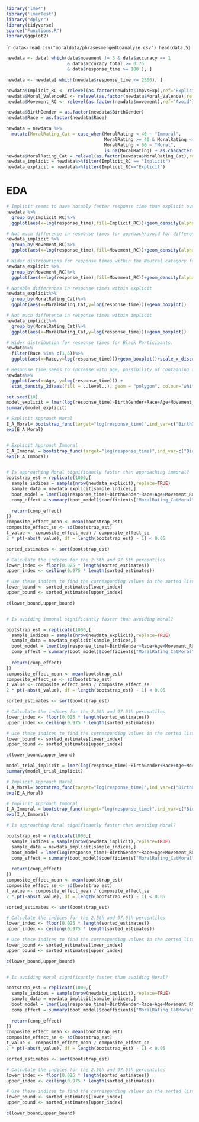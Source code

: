 ```{r}
library('lme4')
library('lmerTest')
library("dplyr")
library(tidyverse)
source("Functions.R")
library(ggplot2)
```

````{r}
data<-read.csv("moraldata/phrasesmergedtoanalyze.csv")
head(data,5)
```
```{r}
newdata <- data[ which(data$movement != 3 & data$accuracy == 1 
                       & data$accuracy_total >= 0.75 
                       & data$response_time >= 100 ), ]

newdata <- newdata[ which(newdata$response_time <= 2500), ]

```

```{r}
newdata$Implicit_RC <- relevel(as.factor(newdata$ImpVsExp),ref='Explicit')
newdata$Moral_ValenceRC <- relevel(as.factor(newdata$Moral_Valence),ref='Neutral')
newdata$Movement_RC <- relevel(as.factor(newdata$movement),ref='Avoid')
```

```{r}
newdata$BirthGender = as.factor(newdata$BirthGender)
newdata$Race = as.factor(newdata$Race)

newdata = newdata %>%
  mutate(MoralRating_Cat = case_when(MoralRating < 40 ~ "Immoral",
                                     MoralRating >= 40 & MoralRating <=60 ~ "Neutral",
                                     MoralRating > 60 ~ "Moral",
                                     is.na(MoralRating) ~ as.character(Moral_ValenceRC)))
newdata$MoralRating_Cat = relevel(as.factor(newdata$MoralRating_Cat),ref="Neutral")
newdata_implicit = newdata%>%filter(Implicit_RC == "Implicit")
newdata_explicit = newdata%>%filter(Implicit_RC=="Explicit")
```

# EDA

```{r}
# Implicit seems to have notably faster response time than explicit overall
newdata %>%
  group_by(Implicit_RC)%>%
  ggplot(aes(x=log(response_time),fill=Implicit_RC))+geom_density(alpha=0.5)

# Not much difference in response times for approach/avoid for different moral categories within implicit. 
newdata_implicit %>%
  group_by(Movement_RC)%>%
  ggplot(aes(x=log(response_time),fill=Movement_RC))+geom_density(alpha=0.5)+facet_grid(~MoralRating_Cat)

# Wider distributions for response times within the Neutral category for both approach/avoid. Approaching Moral stimuli seems to have a faster and narrower distribution than avoiding. Approaching Immoral has a wider distribution.
newdata_explicit %>%
  group_by(Movement_RC)%>%
  ggplot(aes(x=log(response_time),fill=Movement_RC))+geom_density(alpha=0.5)+facet_grid(~MoralRating_Cat)

# Notable differences in response times within explicit
newdata_explicit%>%
  group_by(MoralRating_Cat)%>%
  ggplot(aes(x=MoralRating_Cat,y=log(response_time)))+geom_boxplot()

# Not much difference in response times within implicit
newdata_implicit%>%
  group_by(MoralRating_Cat)%>%
  ggplot(aes(x=MoralRating_Cat,y=log(response_time)))+geom_boxplot()

# Wider distribution for response times for Black Participants.
newdata%>%
  filter(Race %in% c(1,5))%>%
  ggplot(aes(x=Race,y=log(response_time)))+geom_boxplot()+scale_x_discrete(labels=c("1" = "Black", "5" = "White"))+xlab("Participant Race")

# Response time seems to increase with age, possibility of containing cluster groups.
newdata%>%
  ggplot(aes(x=Age, y=log(response_time))) +
  stat_density_2d(aes(fill = ..level..), geom = "polygon", colour="white")
```


```{r}
set.seed(10)
model_explicit = lmer(log(response_time)~BirthGender+Race+Age+Movement_RC*MoralRating_Cat+(1|participant),data=newdata_explicit)
summary(model_explicit)

# Explicit Approach Moral
E_A_Moral= bootstrap_func(target="log(response_time)",ind_var=c("BirthGender","Race","Age","Movement_RC*MoralRating_Cat"),group_var = "participant",dataset = newdata_explicit,coef_interest = c("Movement_RCApproach","MoralRating_CatMoral","Movement_RCApproach:MoralRating_CatMoral"))
exp(E_A_Moral)


# Explicit Approach Immoral
E_A_Immoral = bootstrap_func(target="log(response_time)",ind_var=c("BirthGender","Race","Age","Movement_RC*MoralRating_Cat"),group_var = "participant",dataset = newdata_explicit,coef_interest = c("Movement_RCApproach","MoralRating_CatImmoral","Movement_RCApproach:MoralRating_CatImmoral"))
exp(E_A_Immoral)


# Is approaching Moral significantly faster than approaching immoral?
bootstrap_est = replicate(1000,{
  sample_indices = sample(nrow(newdata_explicit),replace=TRUE)
  sample_data = newdata_explicit[sample_indices,]
  boot_model = lmer(log(response_time)~BirthGender+Race+Age+Movement_RC*MoralRating_Cat+(1|participant),data=sample_data)
  comp_effect = summary(boot_model)$coefficients["MoralRating_CatMoral","Estimate"]+summary(boot_model)$coefficients["Movement_RCApproach:MoralRating_CatMoral","Estimate"]-summary(boot_model)$coefficients["MoralRating_CatImmoral","Estimate"]-summary(boot_model)$coefficients["Movement_RCApproach:MoralRating_CatImmoral","Estimate"]
  
  return(comp_effect)
})
composite_effect_mean <- mean(bootstrap_est)
composite_effect_se <- sd(bootstrap_est)
t_value <- composite_effect_mean / composite_effect_se
2 * pt(-abs(t_value), df = length(bootstrap_est) - 1) < 0.05

sorted_estimates <- sort(bootstrap_est)

# Calculate the indices for the 2.5th and 97.5th percentiles
lower_index <- floor(0.025 * length(sorted_estimates))
upper_index <- ceiling(0.975 * length(sorted_estimates))

# Use these indices to find the corresponding values in the sorted list
lower_bound <- sorted_estimates[lower_index]
upper_bound <- sorted_estimates[upper_index]

c(lower_bound,upper_bound)


# Is avoiding immoral significantly faster than avoiding moral?

bootstrap_est = replicate(1000,{
  sample_indices = sample(nrow(newdata_explicit),replace=TRUE)
  sample_data = newdata_explicit[sample_indices,]
  boot_model = lmer(log(response_time)~BirthGender+Race+Age+Movement_RC*MoralRating_Cat+(1|participant),data=sample_data)
  comp_effect = summary(boot_model)$coefficients["MoralRating_CatMoral","Estimate"]-summary(boot_model)$coefficients["MoralRating_CatImmoral","Estimate"]
  
  return(comp_effect)
})
composite_effect_mean <- mean(bootstrap_est)
composite_effect_se <- sd(bootstrap_est)
t_value <- composite_effect_mean / composite_effect_se
2 * pt(-abs(t_value), df = length(bootstrap_est) - 1) < 0.05

sorted_estimates <- sort(bootstrap_est)

# Calculate the indices for the 2.5th and 97.5th percentiles
lower_index <- floor(0.025 * length(sorted_estimates))
upper_index <- ceiling(0.975 * length(sorted_estimates))

# Use these indices to find the corresponding values in the sorted list
lower_bound <- sorted_estimates[lower_index]
upper_bound <- sorted_estimates[upper_index]

c(lower_bound,upper_bound)
```

```{r}
model_trial_implicit = lmer(log(response_time)~BirthGender+Race+Age+Movement_RC*MoralRating_Cat+(1|participant),data=newdata_implicit)
summary(model_trial_implicit)

# Implicit Approach Moral
I_A_Moral= bootstrap_func(target="log(response_time)",ind_var=c("BirthGender","Race","Age","Movement_RC*MoralRating_Cat"),group_var = "participant",dataset = newdata_implicit,coef_interest = c("Movement_RCApproach","MoralRating_CatMoral","Movement_RCApproach:MoralRating_CatMoral"))
exp(E_A_Moral)

# Implicit Approach Immoral
I_A_Immoral = bootstrap_func(target="log(response_time)",ind_var=c("BirthGender","Race","Age","Movement_RC*MoralRating_Cat"),group_var = "participant",dataset = newdata_implicit,coef_interest = c("Movement_RCApproach","MoralRating_CatImmoral","Movement_RCApproach:MoralRating_CatImmoral"))
exp(I_A_Immoral)

# Is approaching Moral significantly faster than avoiding Moral?

bootstrap_est = replicate(1000,{
  sample_indices = sample(nrow(newdata_implicit),replace=TRUE)
  sample_data = newdata_implicit[sample_indices,]
  boot_model = lmer(log(response_time)~BirthGender+Race+Age+Movement_RC*MoralRating_Cat+(1|participant),data=sample_data)
  comp_effect = summary(boot_model)$coefficients["MoralRating_CatMoral","Estimate"]+summary(boot_model)$coefficients["Movement_RCApproach:MoralRating_CatMoral","Estimate"]-summary(boot_model)$coefficients["MoralRating_CatImmoral","Estimate"]-summary(boot_model)$coefficients["Movement_RCApproach:MoralRating_CatImmoral","Estimate"]
  
  return(comp_effect)
})
composite_effect_mean <- mean(bootstrap_est)
composite_effect_se <- sd(bootstrap_est)
t_value <- composite_effect_mean / composite_effect_se
2 * pt(-abs(t_value), df = length(bootstrap_est) - 1) < 0.05

sorted_estimates <- sort(bootstrap_est)

# Calculate the indices for the 2.5th and 97.5th percentiles
lower_index <- floor(0.025 * length(sorted_estimates))
upper_index <- ceiling(0.975 * length(sorted_estimates))

# Use these indices to find the corresponding values in the sorted list
lower_bound <- sorted_estimates[lower_index]
upper_bound <- sorted_estimates[upper_index]

c(lower_bound,upper_bound)


# Is avoiding Moral significantly faster than avoiding Moral?

bootstrap_est = replicate(1000,{
  sample_indices = sample(nrow(newdata_implicit),replace=TRUE)
  sample_data = newdata_implicit[sample_indices,]
  boot_model = lmer(log(response_time)~BirthGender+Race+Age+Movement_RC*MoralRating_Cat+(1|participant),data=sample_data)
  comp_effect = summary(boot_model)$coefficients["MoralRating_CatMoral","Estimate"]-summary(boot_model)$coefficients["MoralRating_CatImmoral","Estimate"]
  
  return(comp_effect)
})
composite_effect_mean <- mean(bootstrap_est)
composite_effect_se <- sd(bootstrap_est)
t_value <- composite_effect_mean / composite_effect_se
2 * pt(-abs(t_value), df = length(bootstrap_est) - 1) < 0.05

sorted_estimates <- sort(bootstrap_est)

# Calculate the indices for the 2.5th and 97.5th percentiles
lower_index <- floor(0.025 * length(sorted_estimates))
upper_index <- ceiling(0.975 * length(sorted_estimates))

# Use these indices to find the corresponding values in the sorted list
lower_bound <- sorted_estimates[lower_index]
upper_bound <- sorted_estimates[upper_index]

c(lower_bound,upper_bound)

```
